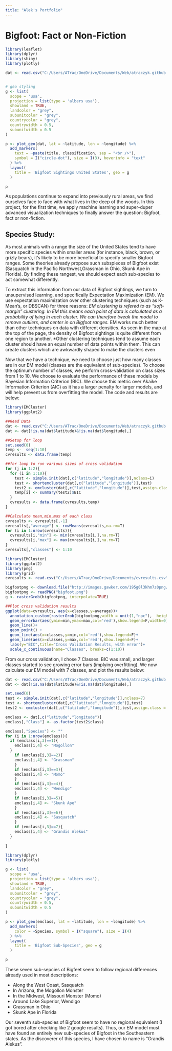 ---
title: "Alek's Portfolio"
---

# Bigfoot: Fact or Non-Fiction

```{r, message=FALSE, warning=FALSE, include=FALSE}
library(leaflet)
library(dplyr)
library(shiny)
library(plotly)
```

```{r, echo=FALSE, warning=FALSE}
dat <- read.csv("C:/Users/ATrac/OneDrive/Documents/Web/atraczyk.github.io/bfro_reports_geocoded.csv")


# geo styling
g <- list(
  scope = 'usa',
  projection = list(type = 'albers usa'),
  showland = TRUE,
  landcolor = "grey",
  subunitcolor = "grey",
  countrycolor = "grey",
  countrywidth = 0.5,
  subunitwidth = 0.5
)

p <- plot_geo(dat, lat = ~latitude, lon = ~longitude) %>%
  add_markers(
    text = ~paste(title, classification, sep = "<br />"),
    symbol = I("circle-dot"), size = I(3), hoverinfo = "text"
  ) %>%
  layout(
    title = 'Bigfoot Sightings United States', geo = g
  )

p
```

As populations continue to expand into previously rural areas, we find ourselves face to face with what lives in the deep of the woods. In this project, for the first time, we apply machine learning and super-duper advanced visualization techniques to finally answer the question: Bigfoot, fact or non-fiction.

## Species Study:
As most animals with a range the size of the United States tend to have more specific species within smaller areas (for instance, black, brown, or grizly bears), it's likely to be more beneficial to specify smaller Bigfoot ranges. Some theories already propose such subspieces of Bigfoot exist (Sasquatch in the Pacific Northwest,Grassman in Ohio, Skunk Ape in Florida). By finding these rangest, we should expect each sub-species to act somewhat differently.

To extract this information from our data of Bigfoot sightings, we turn to unsupervised learning, and specifically Expectation Maximization (EM). We use expectation maximization over other clustering techniques (such as K-Mean's, or DBSCAN) for three reasons: 
  *EM clustering is refered to as "soft-margin" clustering. In EM this means each point of data is calculated as a probability of lying in each cluster. We can therefore tweak the model to remove outliers, and center in on Bigfoot ranges.
  *EM works much better than other techniques on data with different densities. As seen in the map at the top of the page, the density of Bigfoot sightings is quite different from one region to another.
  *Other clustering techniques tend to assume each cluster should have an equal number of data points within them. This can create clusters which are awkwardly shaped to make the clusters even
  
Now that we have a technique, we need to choose just how many classes are in our EM model (classes are the equivalent of sub-species). To choose the optimum number of classes, we perform cross-validation on class sizes from 1 to 10. We choose to evaluate the performance of these models by Bayesian Information Criterion (BIC). We choose this metric over Akaike Information Criterion (AIC) as it has a larger penalty for larger models, and will help prevent us from overfitting the model. The code and results are below:

```{r, message=FALSE, warning=FALSE, include=TRUE,eval=FALSE}
library(EMCluster)
library(ggplot2)

##Read Data
dat <- read.csv("C:/Users/ATrac/OneDrive/Documents/Web/atraczyk.github.io/bfro_reports_geocoded.csv")
dat <- dat[!is.na(dat$latitude)&!is.na(dat$longitude),]

##Setup for loop
set.seed(0)
temp <-  seq(1:10)
cvresults <- data.frame(temp)

##for loop to run various sizes of cross validation
for (j in 1:2){
  for (i in 1:10){
    test <- simple.init(dat[,c("latitude","longitude")],nclass=i)
    test <- shortemcluster(dat[,c("latitude","longitude")],test)
    test2 <- emcluster(dat[,c("latitude","longitude")],test,assign.class = T)
    temp[i] <- summary(test2)$BIC
  }
  cvresults <- data.frame(cvresults,temp)
}

##Calculate mean,min,max of each class
cvresults <- cvresults[,-1]
cvresults[,"average"] <- rowMeans(cvresults,na.rm=T)
for (i in 1:nrow(cvresults)){
  cvresults[i,"min"] <- min(cvresults[i,],na.rm=T)
  cvresults[i,"max"] <- max(cvresults[i,],na.rm=T)
}
cvresults[,"classes"] <- 1:10
```
```{r, message=FALSE, warning=FALSE, include=FALSE}
library(EMCluster)
library(ggplot2)
library(png)
library(grid)
cvresults <- read.csv("C:/Users/ATrac/OneDrive/Documents/cvresults.csv")

bigfootpng <- download.file("http://images.gawker.com/195g0l3khm7z0png/c_fit,fl_progressive,q_80,w_636.png",destfile = 'bigfoot.png',mode='wb')
bigfootpng <- readPNG("bigfoot.png")
g <- rasterGrob(bigfootpng, interpolate=TRUE) 
```
```{r}
##Plot cross validation results
ggplot(data=cvresults, aes(x=classes,y=average))+
  annotation_custom(rasterGrob(bigfootpng,width = unit(1,"npc"),  height = unit(1,"npc")),  -Inf, Inf, -Inf, Inf) +
  geom_errorbar(aes(ymin=min,ymax=max,col='red'),show.legend=F,width=0)+
  geom_line()+
  geom_point() + 
  geom_line(aes(x=classes,y=min,col='red'),show.legend=F)+
  geom_line(aes(x=classes,y=max,col='red'),show.legend=F)+
  labs(y="BIC",title="Cross Validation Results, with error")+
  scale_x_continuous(name="Classes", breaks=c(1:10))
```

From our cross validation, I chose 7 Classes. BIC was small, and larger classes started to see growing error bars (implying overfitting). We now calculate our EM model with 7 classes, and plot the results below:
```{r, message=FALSE, warning=FALSE, include=FALSE}
dat <- read.csv("C:/Users/ATrac/OneDrive/Documents/Web/atraczyk.github.io/bfro_reports_geocoded.csv")
dat <- dat[!is.na(dat$latitude)&!is.na(dat$longitude),]
```
```{r, message=FALSE, warning=FALSE}
set.seed(0)
test <- simple.init(dat[,c("latitude","longitude")],nclass=7)
test <- shortemcluster(dat[,c("latitude","longitude")],test)
test2 <- emcluster(dat[,c("latitude","longitude")],test,assign.class = T)

emclass <- dat[,c("latitude","longitude")]
emclass[,"Class"] <- as.factor(test2$class)
```
```{r, message=FALSE, warning=FALSE, include=FALSE}
emclass[,"Species"] <- ""
for (i in 1:nrow(emclass)){
  if (emclass[i,3]==1){
    emclass[i,4] <- "Mogollon"
  }
    if (emclass[i,3]==2){
    emclass[i,4] <- "Grassman"
    }
    if (emclass[i,3]==3){
    emclass[i,4] <- "Momo"
    }
    if (emclass[i,3]==4){
    emclass[i,4] <- "Wendigo"
    }
    if (emclass[i,3]==5){
    emclass[i,4] <- "Skunk Ape"
    }
    if (emclass[i,3]==6){
    emclass[i,4] <- "Sasquatch"
    }
    if (emclass[i,3]==7){
    emclass[i,4] <- "Grandis Alekus"
  }
  
}
```
```{r, message=FALSE, warning=FALSE}
library(dplyr)
library(plotly)

g <- list(
  scope = 'usa',
  projection = list(type = 'albers usa'),
  showland = TRUE,
  landcolor = "grey",
  subunitcolor = "grey",
  countrycolor = "grey",
  countrywidth = 0.5,
  subunitwidth = 0.5
)

p <- plot_geo(emclass, lat = ~latitude, lon = ~longitude) %>%
  add_markers(
    color = ~Species, symbol = I("square"), size = I(4)
  ) %>%
  layout(
    title = 'Bigfoot Sub-Species', geo = g
  )

p
```

These seven sub-sepcies of Bigfeet seem to follow regional differences already used in most descriptions:

  * Along the West Coast, Sasquatch
  * In Arizona, the Mogollon Monster
  * In the Midwest, Missouri Monster (Momo)
  * Around Lake Superior, Wendigo
  * Grassman in Ohio
  * Skunk Ape in Florida
  
Our seventh sub-species of Bigfoot seem to have no regional equivalent (I got bored after checking like 2 google results). Thus, our EM model must have found an entirely new sub-species of Bigfoot in the Southeastern states. As the discoverer of this species, I have chosen to name is "Grandis Alekus".
